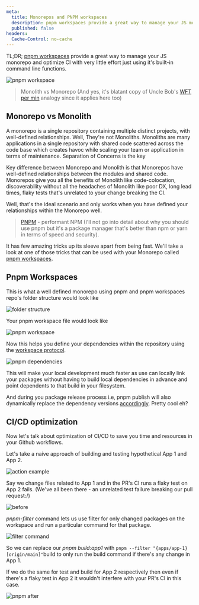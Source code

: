 ```yaml
---
meta:
  title: Monorepos and PNPM workspaces
  description: pnpm workspaces provide a great way to manage your JS monorepo and optimize CI with very little effort just using it's built-in command line functions.
  published: false
headers:
  Cache-Control: no-cache
---
```



<PostHeader title={meta.title} />

TL;DR; [pnpm workspaces](https://pnpm.io/workspaces) provide a great way to manage your JS monorepo and optimize CI with very little effort just using it's built-in command line functions.

<Image
  radius="md"
  alt="pnpm workspace"
  src="https://cdn-images-1.medium.com/max/1600/1*wcoX6BlOXmqSnJcGFrZ-2g.png"
/>

> Monolith vs Monorepo (And yes, it's blatant copy of Uncle Bob's [WFT per min](https://pics.me.me/a-representation-i-just-found-reading-clean-code-by-robert-71901439.png) analogy since it applies here too)

## Monorepo vs Monolith

A monorepo is a single repository containing multiple distinct projects, with well-defined relationships.
Well, They're not Monoliths. Monoliths are many applications in a single repository with shared code scattered across the code base which creates havoc while scaling your team or application in terms of maintenance.
Separation of Concerns is the key

Key difference between Monorepo and Monolith is that Monorepos have well-defined relationships between the modules and shared code. Monorepos give you all the benefits of Monolith like code-colocation, discoverability without all the headaches of Monolith like poor DX, long lead times, flaky tests that's unrelated to your change breaking the CI.

Well, that's the ideal scenario and only works when you have defined your relationships within the Monorepo well.

> [PNPM](https://pnpm.io/motivation) - performant NPM (I'll not go into detail about why you should use pnpm but it's a package manager that's better than npm or yarn in terms of speed and security).

It has few amazing tricks up its sleeve apart from being fast. We'll take a look at one of those tricks that can be used with your Monorepo called [pnpm workspaces](https://pnpm.io/workspaces).

## Pnpm Workspaces

This is what a well defined monorepo using pnpm and pnpm workspaces repo's folder structure would look like

<Image
  radius="md"
  alt="folder structure"
  src="https://cdn-images-1.medium.com/max/1600/1*QQ3uK10rY3y9AV3AFBcl1w.png"
/>

Your pnpm workspace file would look like

<Image
  radius="md"
  alt="pnpm workspace"
  src="https://cdn-images-1.medium.com/max/1600/1*4NGokQ_jEf5bfycR1ZBTOA.png"
/>

Now this helps you define your dependencies within the repository using the [workspace protocol](https://pnpm.io/workspaces#workspace-protocol-workspace).

<Image
  radius="md"
  alt="pnpm dependencies"
  src="https://cdn-images-1.medium.com/max/1600/1*z_pwTMULG2xzL1jLL12Pww.png"
/>

This will make your local development much faster as use can locally link your packages without having to build local dependencies in advance and point dependents to that build in your filesystem.

And during you package release process i.e, pnpm publish will also dynamically replace the dependency versions [accordingly](https://pnpm.io/workspaces#publishing-workspace-packages). Pretty cool eh?

## CI/CD optimization

Now let's talk about optimization of CI/CD to save you time and resources in your Github workflows.

Let's take a naive approach of building and testing hypothetical App 1 and App 2.

<Image
  radius="md"
  alt="action example"
  src="https://cdn-images-1.medium.com/max/1600/1*xMrxzw6daaA76HhG_350Mw.png"
/>

Say we change files related to App 1 and in the PR's CI runs a flaky test on App 2 fails. (We've all been there - an unrelated test failure breaking our pull request:/)

<Image
  radius="md"
  alt="before"
  src="https://cdn-images-1.medium.com/max/1600/1*SpOZhCuC9iSRuRxhXN82DA.png"
/>

_pnpm-filter_ command lets us use filter for only changed packages on the workspace and run a particular command for that package.

<Image
  radius="md"
  alt="filter command"
  src="https://cdn-images-1.medium.com/max/1600/1*GOeP57w0Z-pjYd3D8B20jg.png"
/>

So we can replace our _pnpm build:app1_ with `pnpm --filter "{apps/app-1}[origin/main]"`build to only run the build command if there's any change in App 1.

If we do the same for test and build for App 2 respectively then even if there's a flaky test in App 2 it wouldn't interfere with your PR's CI in this case.

<Image
  radius="md"
  alt="pnpm after"
  src="https://cdn-images-1.medium.com/max/1600/1*x3si2rfC8PikaeSNQVOnYQ.png"
/>
